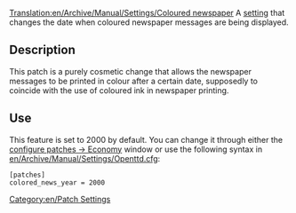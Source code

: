 [[Translation:en/Archive/Manual/Settings/Coloured newspaper]]
A [[en/Archive/Manual/Settings/Advanced Settings|setting]] that changes the date when coloured newspaper messages are being displayed.

== Description ==
This patch is a purely cosmetic change that allows the newspaper messages to be printed in colour after a certain date, supposedly to coincide with the use of coloured ink in newspaper printing.

== Use ==
This feature is set to 2000 by default. You can change it through either the [[en/Archive/Manual/Settings/Configuring patches/Economy|configure patches -> Economy]] window or use the following syntax in [[en/Archive/Manual/Settings/Openttd.cfg]]:
<pre>[patches]
colored_news_year = 2000</pre>


[[Category:en/Patch Settings]]